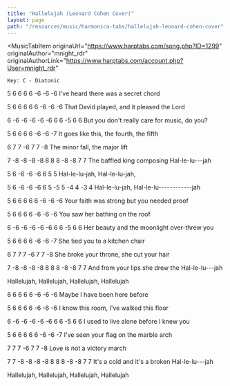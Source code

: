 ```yaml
---
title: "Hallelujah (Leonard Cohen Cover)"
layout: page
path: "/resources/music/harmonica-tabs/hallelujah-leonard-cohen-cover"
---
```


<MusicTabItem
  originaUrl="https://www.harptabs.com/song.php?ID=1299"
  originalAuthor="mnight_rdr"
  originalAuthorLink="https://www.harptabs.com/account.php?User=mnight_rdr"
>

    Key: C - Diatonic


 5    6     6     6  6 -6 -6   -6
I've heard there was a secret chord

 5    6 6    6      6  6    -6    -6   -6
That David played, and it pleased the Lord

 6  -6   -6   -6 -6   -6   6  6  -5  6   6
But you don't really care for music, do you?

5   6    6    6     6   -6     -6   -7
It goes like this, the fourth, the fifth

6    7     7    -6   7 7   -8
The minor fall, the major lift

7   -8  -8   -8   -8 8 8    8  -8 -8 7  7
The baffled king composing Hal-le-lu---jah


 5  6  -6 -6   -6  6  5   5
Hal-le-lu-jah, Hal-le-lu-jah,

 5  6  -6 -6   -6  6  5 -5 5 -4 4 -3 4
Hal-le-lu-jah, Hal-le-lu------------jah


 5    6     6     6   6   6   -6 -6   -6
Your faith was strong but you needed proof

 5   6   6   6  6   -6 -6   -6
You saw her bathing on the roof

 6  -6 -6  -6  -6  -6   6    6 -5  6     6
Her beauty and the moonlight over-threw you

 5   6    6  6  6 -6  -6   -7
She tied you to a kitchen chair

 6   7     7     7     -6   7   7    -8
She broke your throne, she cut your hair

 7   -8  -8   -8   -8   8    8   8  -8 -8 7  7
And from your lips she drew the Hal-le-lu---jah


Hallelujah, Hallelujah,
Hallelujah, Hallelujah


6  6  6  6    6    -6  -6 -6
Maybe I have been here before

5  6    6    6    6    -6     -6   -6
I know this room, I've walked this floor

6  -6  -6  -6  -6 -6  6  6  -5  6    6
I used to live alone before I  knew you

 5    6    6    6   6   6  -6 -6  -7
I've seen your flag on the marble arch

 7   7   7 -6  7  7   -8
Love is not a victory march

 7   7 -8   -8  -8  -8  8  8   8  -8 -8 7  7
It's a cold and it's a broken Hal-le-lu---jah


Hallelujah, Hallelujah,
Hallelujah, Hallelujah
</MusicTabItem>
